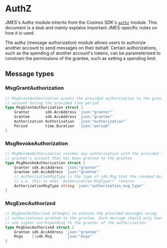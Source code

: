 
# AuthZ

<Admonition type="info" icon="ℹ️">

JMES's Authz module inherits from the Cosmos SDK's [`authz`](https://docs.cosmos.network/master/modules/authz/) module. This document is a stub and mainly explains important JMES-specific notes on how it is used.

</Admonition>

The authz (message authorization) module allows users to authorize another account to send messages on their behalf. Certain authorizations, such as the spending of another account's tokens, can be parameterized to constrain the permissions of the grantee, such as setting a spending limit.

## Message types

### MsgGrantAuthorization

```go
// MsgGrantAuthorization grants the provided authorization to the grantee on the granter's
// account during the provided time period
type MsgGrantAuthorization struct {
	Granter       sdk.AccAddress `json:"granter"`
	Grantee       sdk.AccAddress `json:"grantee"`
	Authorization Authorization  `json:"authorization"`
	Period        time.Duration  `json:"period"`
}
```

### MsgRevokeAuthorization

```go
// MsgRevokeAuthorization revokes any authorization with the provided sdk.Msg type on the
// granter's account that has been granted to the grantee
type MsgRevokeAuthorization struct {
	Granter sdk.AccAddress `json:"granter"`
	Grantee sdk.AccAddress `json:"grantee"`
	// AuthorizationMsgType is the type of sdk.Msg that the revoked Authorization refers to.
	// i.e. this is what `Authorization.MsgType()` returns
	AuthorizationMsgType string `json:"authorization_msg_type"`
}
```

### MsgExecAuthorized

```go
// MsgExecAuthorized attempts to execute the provided messages using
// authorizations granted to the grantee. Each message should only have
// one signer corresponding to the granter of the authorization.
type MsgExecAuthorized struct {
	Grantee sdk.AccAddress `json:"grantee"`
	Msgs    []sdk.Msg      `json:"msgs"`
}
```
